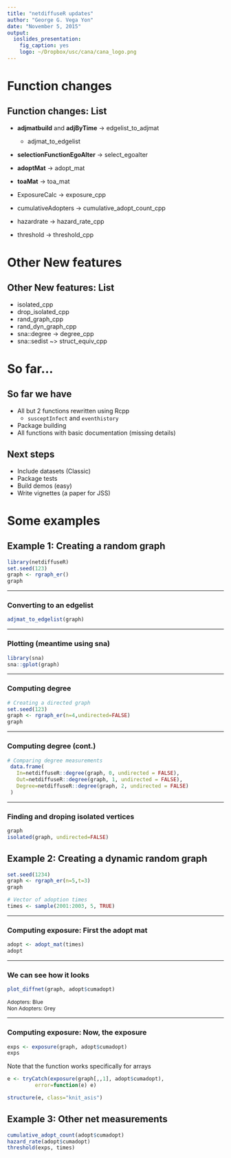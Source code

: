 ```yaml
---
title: "netdiffuseR updates"
author: "George G. Vega Yon"
date: "November 5, 2015"
output: 
  ioslides_presentation: 
    fig_caption: yes
    logo: ~/Dropbox/usc/cana/cana_logo.png
---
```


# Function changes
## Function changes: List
- **adjmatbuild** and **adjByTime** -> edgelist_to_adjmat
    - adjmat_to_edgelist
- **selectionFunctionEgoAlter** -> select_egoalter

- **adoptMat** -> adopt_mat
- **toaMat** -> toa_mat

- ExposureCalc -> exposure_cpp
- cumulativeAdopters -> cumulative_adopt_count_cpp
- hazardrate -> hazard_rate_cpp
- threshold -> threshold_cpp

# Other New features
## Other New features: List
- isolated_cpp
- drop\_isolated\_cpp
- rand\_graph\_cpp
- rand\_dyn\_graph_cpp
- sna::degree -> degree_cpp
- sna::sedist ~> struct_equiv_cpp


# So far...
## So far we have

- All but 2 functions rewritten using Rcpp
    * `susceptInfect` and `eventhistory`
- Package building
- All functions with basic documentation (missing details)

## Next steps

- Include datasets (Classic)
- Package tests
- Build demos (easy)
- Write vignettes (a paper for JSS)

# Some examples

## Example 1: Creating a random graph

```r
library(netdiffuseR)
set.seed(123)
graph <- rgraph_er()
graph
```
----------------

### Converting to an edgelist

```r
adjmat_to_edgelist(graph)
```

--------------

### Plotting (meantime using sna)

```r
library(sna)
sna::gplot(graph)
```

---------------

### Computing degree

```r
# Creating a directed graph
set.seed(123)
graph <- rgraph_er(n=4,undirected=FALSE)
graph
```

----------------

### Computing degree (cont.)

```r
# Comparing degree measurements
 data.frame(
   In=netdiffuseR::degree(graph, 0, undirected = FALSE),
   Out=netdiffuseR::degree(graph, 1, undirected = FALSE),
   Degree=netdiffuseR::degree(graph, 2, undirected = FALSE)
 )
```

---------------------

### Finding and droping isolated vertices

```r
graph
isolated(graph, undirected=FALSE)

```


## Example 2: Creating a dynamic random graph

<div class="columns-2">
```r
set.seed(1234)
graph <- rgraph_er(n=5,t=3)
graph

# Vector of adoption times
times <- sample(2001:2003, 5, TRUE)
```
</div>

----------

### Computing exposure: First the adopt mat

```r
adopt <- adopt_mat(times)
adopt
```

---------

### We can see how it looks

```r
plot_diffnet(graph, adopt$cumadopt)
```

<p style="font-size:12px;">Adopters: Blue<br>Non Adopters: Grey</p>

-------------

### Computing exposure: Now, the exposure

```r
exps <- exposure(graph, adopt$cumadopt)
exps
```

Note that the function works specifically for arrays

```r
e <- tryCatch(exposure(graph[,,1], adopt$cumadopt), 
         error=function(e) e)
```

```r
structure(e, class="knit_asis")
```

## Example 3: Other net measurements

<div class="columns-2">
```r
cumulative_adopt_count(adopt$cumadopt)
hazard_rate(adopt$cumadopt)
threshold(exps, times)
```
</div>
